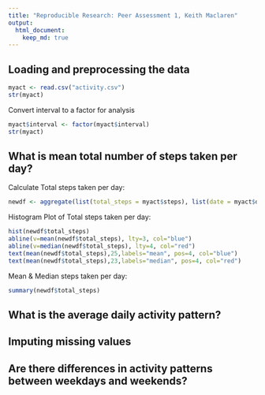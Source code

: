 ```yaml
---
title: "Reproducible Research: Peer Assessment 1, Keith Maclaren"
output: 
  html_document:
    keep_md: true
---
```



## Loading and preprocessing the data
```r
myact <- read.csv("activity.csv")
str(myact)
```
Convert interval to a factor for analysis
```r
myact$interval <- factor(myact$interval)
str(myact)
```
## What is mean total number of steps taken per day?
Calculate Total steps taken per day:
```r
newdf <- aggregate(list(total_steps = myact$steps), list(date = myact$date), sum, na.rm=TRUE)
```
Histogram Plot of Total steps taken per day:
```r
hist(newdf$total_steps)
abline(v=mean(newdf$total_steps), lty=3, col="blue")                   # draw a blue line thru the mean  
abline(v=median(newdf$total_steps), lty=4, col="red")                  # draw a red line thru the median  
text(mean(newdf$total_steps),25,labels="mean", pos=4, col="blue")       
text(mean(newdf$total_steps),23,labels="median", pos=4, col="red")  
```

Mean & Median steps taken per day:
```r
summary(newdf$total_steps)
```


## What is the average daily activity pattern?



## Imputing missing values



## Are there differences in activity patterns between weekdays and weekends?
